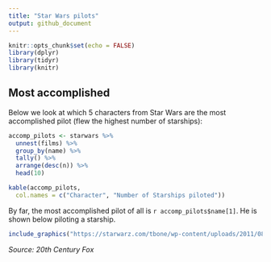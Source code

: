 ```yaml
---
title: "Star Wars pilots"
output: github_document
---
```


```r
knitr::opts_chunk$set(echo = FALSE)
library(dplyr)
library(tidyr)
library(knitr)
```

## Most accomplished

Below we look at which 5 characters from Star Wars are the most accomplished pilot (flew the highest number of starships):

```r
accomp_pilots <- starwars %>% 
  unnest(films) %>% 
  group_by(name) %>% 
  tally() %>% 
  arrange(desc(n)) %>% 
  head(10)

kable(accomp_pilots,
  col.names = c("Character", "Number of Starships piloted"))
```

By far, the most accomplished pilot of all is `r accomp_pilots$name[1]`. He is shown below piloting a starship.

```r
include_graphics("https://starwarz.com/tbone/wp-content/uploads/2011/08/331.jpg")
```

*Source: 20th Century Fox*

